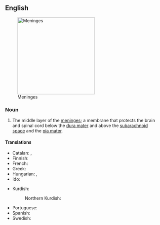 ==English==
{{wikipedia}}
[[File:Meninges-en.svg|thumb|right|250px|Meninges]]

===Noun===
{{en-noun}}

# {{lb|en|anatomy}} The middle layer of the [[meninges]]; a membrane that protects the brain and spinal cord below the [[dura mater]] and above the [[subarachnoid space]] and the [[pia mater]].
#: {{syn|en|arachnoid}}

====Translations====
{{trans-top|middle layer of the meninges}}
* Catalan: {{t|ca|aracnoide|f}}, {{t|ca|membrana aracnoide|f}}
* Finnish: {{t+|fi|lukinkalvo}}
* French: {{t+|fr|arachnoïde|f}}
* Greek: {{t|el|αραχνοειδής μήνιγξ|f}}
* Hungarian: {{t+|hu|pókhálóhártya}}, {{t+|hu|arachnoidea}}
* Ido: {{t+|io|araknoido}}
{{trans-mid}}
* Kurdish:
*: Northern Kurdish: {{t|kmr|perdeya tevnepîrikî}}
* Portuguese: {{t+|pt|aracnoide|f}}
* Spanish: {{t+|es|aracnoides|m}}
* Swedish: {{t+|sv|spindelvävshinnan|c}}
{{trans-bottom}}
